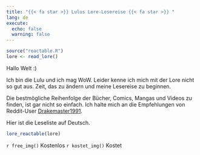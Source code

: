```yaml
---
title: "{{< fa star >}} Lulus Lore-Lesereise {{< fa star >}} "
lang: de
execute: 
  echo: false
  warning: false
---
```


```r
source("reactable.R")
lore <- read_lore()
```

Hallo Welt :)

Ich bin die Lulu und ich mag WoW. Leider kenne ich mich mit der Lore nicht so gut aus. Zeit, das zu ändern und meine Lesereise zu beginnen.

Die bestmögliche Reihenfolge der Bücher, Comics, Mangas und Videos zu finden, ist gar nicht so einfach. Ich halte mich an die Empfehlungen von Reddit-User [Drakemaster1991](https://www.reddit.com/r/warcraftlore/comments/122oiwz/warcraft_in_chronological_order_games_books/).

Hier ist die Leseliste auf Deutsch.

```r
lore_reactable(lore)
```

`r free_img()` Kostenlos `r kostet_img()` Kostet
